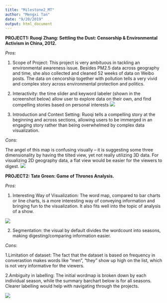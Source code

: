 ```yaml
---
title: "Milestone2_MT"
author: "Mengxi Tan"
date: "9/20/2019"
output: html_document
---
```



**PROJECT1:  Ruoqi Zhang: Settling the Dust: Censorship & Environmental Activism in China, 2012.**

*Pros*:

1. Scope of Project: This project is very ambituous in tackling an environmental awareness issue. Besides PM2.5 data across geography and time, she also collected and cleaned 52 weeks of data on Weibo posts. The data on cencorship together with pollution tells a very vivid and complex story across environmental protection and politics. 

2. Interactivity: the time slider and keyword labeler (shown in the screenshot below) allow user to explore data on their own, and find compelling stories based on personal interests
![](images/screenshot2.png)
3. Introduction and Context Setting: Ruoqi tells a compelling story at the beginning and across sections, allowing users to be immerged in an engaging story rather than being overwhelmed by complex data visualization.

*Cons*:

The angel of this map is confusing visually -- it is suggesting some three dimensionality by having the tilted view, yet not really utilizing 3D data. For visualizing 2D geography data, a flat view would be easier for the viewers to digest.
![](images/screenshot1.png)


**PROJECT2: Tate Green: Game of Thrones Analysis.**


*Pros*:


1. Interesting Way of Visualization: The word map, compared to bar charts or line charts, is a more interesting way of conveying information and bringing fun to the visualization. It also fits well into the topic of analysis of a show.

![](images/screenshot3.png)

2. Segmentation: the visual by default divides the wordcount into seasons, making digesting/comparing information easier.

*Cons*:

1.Limitation of dataset: The fact that the dataset is based on frequency in converastion makes words like "men", "they" show up high on the list, which is not very informative for the viewers.

2.Ambiguity in labelling: The initial wordmap is broken down by each individual season, while the summary barchart below is for all seasons. Clearer labelling would help with navigating through the projects.

![](images/screenshot4.png)